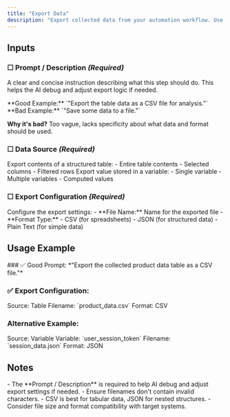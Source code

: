 ```yaml
---
title: "Export Data"
description: "Export collected data from your automation workflow. Use this action to save table contents or variable values in various formats for analysis or storage."
---
```


## Inputs

### ☐ Prompt / Description *(Required)*
A clear and concise instruction describing what this step should do. This helps the AI debug and adjust export logic if needed.

<Note type="success">
  **Good Example:** `"Export the table data as a CSV file for analysis."`
</Note>

<Note type="danger">
  **Bad Example:** `"Save some data to a file."`
  
  **Why it's bad?** Too vague, lacks specificity about what data and format should be used.
</Note>

### ☐ Data Source *(Required)*
<CardGroup cols={2}>
  <Card title="Table">
    Export contents of a structured table:
    - Entire table contents
    - Selected columns
    - Filtered rows
  </Card>
  <Card title="Variable">
    Export value stored in a variable:
    - Single variable
    - Multiple variables
    - Computed values
  </Card>
</CardGroup>

### ☐ Export Configuration *(Required)*
<Card>
  Configure the export settings:
  - **File Name:** Name for the exported file
  - **Format Type:**
    - CSV (for spreadsheets)
    - JSON (for structured data)
    - Plain Text (for simple data)
</Card>

## Usage Example

<Card title="Scenario: Exporting collected data">
  ### ✅ Good Prompt:
  *"Export the collected product data table as a CSV file."*

  ### ✅ Export Configuration:
  <Card>
    Source: Table
    Filename: `product_data.csv`
    Format: CSV
  </Card>

  ### Alternative Example:
  <Card>
    Source: Variable
    Variable: `user_session_token`
    Filename: `session_data.json`
    Format: JSON
  </Card>
</Card>

## Notes
<Warning>
  - The **Prompt / Description** is required to help AI debug and adjust export settings if needed.
  - Ensure filenames don't contain invalid characters.
  - CSV is best for tabular data, JSON for nested structures.
  - Consider file size and format compatibility with target systems.
</Warning> 